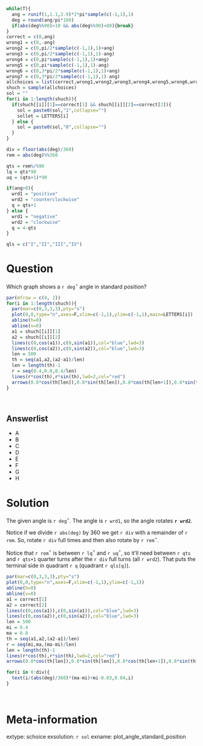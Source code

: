 ```r
while(T){
  ang = runif(1,1.1,3.9)*2*pi*sample(c(-1,1),1)
  deg = round(ang/pi*180)
  if(abs(deg%%90)>10 && abs(deg%%90)<80){break}
}
correct = c(0,ang)
wrong1 = c(0,-ang)
wrong2 = c(0,pi/2*sample(c(-1,1),1)+ang)
wrong3 = c(0,pi/2*sample(c(-1,1),1)-ang)
wrong4 = c(0,pi*sample(c(-1,1),1)+ang)
wrong5 = c(0,pi*sample(c(-1,1),1)-ang)
wrong6 = c(0,3*pi/2*sample(c(-1,1),1)+ang)
wrong7 = c(0,3*pi/2*sample(c(-1,1),1)-ang)
allchoices = list(correct,wrong1,wrong2,wrong3,wrong4,wrong5,wrong6,wrong7)
shuch = sample(allchoices)
sol = ""
for(i in 1:length(shuch)){
  if(shuch[[i]][1]==correct[1] && shuch[[i]][2]==correct[2]){
    sol = paste0(sol,"1",collapse="")
    sollet = LETTERS[i]
  } else {
    sol = paste0(sol,"0",collapse="")
  }
}

div = floor(abs(deg)/360)
rem = abs(deg)%%360

qts = rem%/%90
lq = qts*90
uq = (qts+1)*90

if(ang>0){
  wrd1 = "positive"
  wrd2 = "counterclockwise"
  q = qts+1
} else {
  wrd1 = "negative"
  wrd2 = "clockwise"
  q = 4-qts
}

qls = c("I","II","III","IV")

```

Question
========

Which graph shows a `r deg`$^\circ$ angle in standard position?

```r
par(mfrow = c(4, 2))
for(i in 1:length(shuch)){
  par(mar=c(0,3,3,3),pty="s")
  plot(0,0,type="n",axes=F,xlim=c(-1,1),ylim=c(-1,1),main=LETTERS[i])
  abline(h=0)
  abline(v=0)
  a1 = shuch[[i]][1]
  a2 = shuch[[i]][2]
  lines(c(0,cos(a1)),c(0,sin(a1)),col="blue",lwd=3)
  lines(c(0,cos(a2)),c(0,sin(a2)),col="blue",lwd=3)
  len = 500
  th = seq(a1,a2,(a2-a1)/len)
  len = length(th)-1
  r = seq(0.4,0.8,0.4/len)
  lines(r*cos(th),r*sin(th),lwd=2,col="red")
  arrows(0.8*cos(th[len]),0.8*sin(th[len]),0.8*cos(th[len+1]),0.8*sin(th[len+1]),lwd=2,col="red",length=0.1)
}

```
\

Answerlist
--------

* A
* B
* C
* D
* E
* F
* G
* H



Solution
========

The given angle is `r deg`$^\circ$. The angle is `r wrd1`, so the angle rotates **`r wrd2`**.

Notice if we divide `r abs(deg)` by 360 we get `r div` with a remainder of `r rem`. So, rotate `r div` full times and then also rotate by `r rem`$^\circ$. 

Notice that `r rem`$^\circ$ is between `r lq`$^\circ$ and `r uq`$^\circ$, so it'll need between `r qts` and `r qts+1` quarter turns after the `r div` full turns (all `r wrd2`). That puts the terminal side in quadrant `r q` (quadrant `r qls[q]`).

```r

par(mar=c(0,3,3,3),pty="s")
plot(0,0,type="n",axes=F,xlim=c(-1,1),ylim=c(-1,1))
abline(h=0)
abline(v=0)
a1 = correct[1]
a2 = correct[2]
lines(c(0,cos(a1)),c(0,sin(a1)),col="blue",lwd=3)
lines(c(0,cos(a2)),c(0,sin(a2)),col="blue",lwd=3)
len = 500
mi = 0.4
ma = 0.8
th = seq(a1,a2,(a2-a1)/len)
r = seq(mi,ma,(ma-mi)/len)
len = length(th)-1
lines(r*cos(th),r*sin(th),lwd=2,col="red")
arrows(0.8*cos(th[len]),0.8*sin(th[len]),0.8*cos(th[len+1]),0.8*sin(th[len+1]),lwd=2,col="red",length=0.2)

for(i in 0:div){
  text(i/(abs(deg)/360)*(ma-mi)+mi-0.03,0.04,i)
}

```
\



Meta-information
============
extype: schoice
exsolution: `r sol`
exname: plot_angle_standard_position